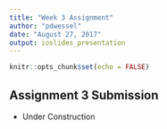 ```yaml
---
title: "Week 3 Assignment"
author: "pdwessel"
date: "August 27, 2017"
output: ioslides_presentation
---
```


```r
knitr::opts_chunk$set(echo = FALSE)
```

## Assignment 3 Submission

- Under Construction



